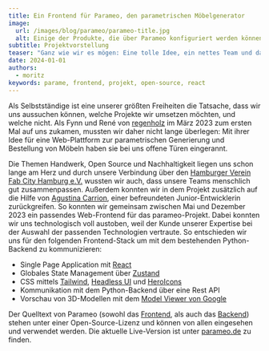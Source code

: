 ```yaml
---
title: Ein Frontend für Parameo, den parametrischen Möbelgenerator
image:
  url: /images/blog/parameo/parameo-title.jpg
  alt: Einige der Produkte, die über Parameo konfiguriert werden können vor einem lila Hintergrund mit dem Parameo-Schriftzug darüber.
subtitle: Projektvorstellung
teaser: "Ganz wie wir es mögen: Eine tolle Idee, ein nettes Team und dazu auch noch Open Source. Für unseren Kunden regenholz haben wir in der zweiten Jahreshälfte 2023 ein modernes Frontend für parametrische Open-Source-Möbel gebaut."
date: 2024-01-01
authors:
  - moritz
keywords: parame, frontend, projekt, open-source, react
---
```


Als Selbstständige ist eine unserer größten Freiheiten die Tatsache, dass wir uns aussuchen können, welche Projekte wir umsetzen möchten, und welche nicht. Als Fynn und René von [regenholz](https://regenholz.de) im März 2023 zum ersten Mal auf uns zukamen, mussten wir daher nicht lange überlegen: Mit ihrer Idee für eine Web-Plattform zur parametrischen Generierung und Bestellung von Möbeln haben sie bei uns offene Türen eingerannt.

Die Themen Handwerk, Open Source und Nachhaltigkeit liegen uns schon lange am Herz und durch unsere Verbindung über den [Hamburger Verein Fab City Hamburg e.V.](https://fabcity.hamburg) wussten wir auch, dass unsere Teams menschlich gut zusammenpassen. Außerdem konnten wir in dem Projekt zusätzlich auf die Hilfe von [Agustina Carrion](https://github.com/Agustina-Carrion), einer befreundeten Junior-Entwicklerin zurückgreifen. So konnten wir gemeinsam zwischen Mai und Dezember 2023 ein passendes Web-Frontend für das parameo-Projekt. Dabei konnten wir uns technologisch voll austoben, weil der Kunde unserer Expertise bei der Auswahl der passenden Technologien vertraute. So entschieden wir uns für den folgenden Frontend-Stack um mit dem bestehenden Python-Backend zu kommunizieren:

- Single Page Application mit [React](https://react.dev/)
- Globales State Management über [Zustand](https://github.com/pmndrs/zustand)
- CSS mittels [Tailwind](https://tailwindcss.com/), [Headless UI](https://headlessui.com/) und [HeroIcons](https://heroicons.com/)
- Kommunikation mit dem Python-Backend über eine Rest API
- Vorschau von 3D-Modellen mit dem [Model Viewer von Google](https://modelviewer.dev/)

<YouTube id="3gbeLVOyuXk" />

Der Quelltext von Parameo (sowohl das [Frontend](https://gitlab.regenholz.de/bat/parameo-frontend), als auch das [Backend](https://gitlab.regenholz.de/bat/bat-dev)) stehen unter einer Open-Source-Lizenz und können von allen eingesehen und verwendet werden. Die aktuelle Live-Version ist unter [parameo.de](https://parameo.de) zu finden.
